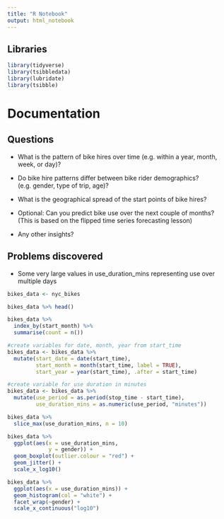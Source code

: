 ```yaml
---
title: "R Notebook"
output: html_notebook
---
```


## Libraries
```r
library(tidyverse)
library(tsibbledata)
library(lubridate)
library(tsibble)
```
# Documentation




## Questions

- What is the pattern of bike hires over time (e.g. within a year, month, week, or day)?

- Do bike hire patterns differ between bike rider demographics? (e.g. gender, type of trip, age)?

- What is the geographical spread of the start points of bike hires?

- Optional: Can you predict bike use over the next couple of months? (This is based on the flipped time series forecasting lesson)

- Any other insights?

## Problems discovered

- Some very large values in use_duration_mins representing use over multiple days


```r
bikes_data <- nyc_bikes

bikes_data %>% head()
```

```r
bikes_data %>% 
  index_by(start_month) %>% 
  summarise(count = n())
```








```r
#create variables for date, month, year from start_time
bikes_data <- bikes_data %>% 
  mutate(start_date = date(start_time),
         start_month = month(start_time, label = TRUE),
         start_year = year(start_time), .after = start_time)
```

```r
#create variable for use duration in minutes
bikes_data <- bikes_data %>% 
  mutate(use_period = as.period(stop_time - start_time),
         use_duration_mins = as.numeric(use_period, "minutes"))
```

```r
bikes_data %>% 
  slice_max(use_duration_mins, n = 10)
```


```r
bikes_data %>% 
  ggplot(aes(x = use_duration_mins, 
             y = gender)) +
  geom_boxplot(outlier.colour = "red") +
  geom_jitter() +
  scale_x_log10()
```

```r
bikes_data %>% 
  ggplot(aes(x = use_duration_mins)) +
  geom_histogram(col = "white") +
  facet_wrap(~gender) +
  scale_x_continuous("log10")
```

